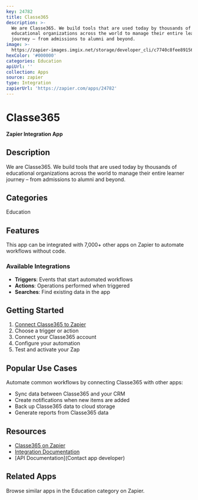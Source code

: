 ```yaml
---
key: 24782
title: Classe365
description: >-
  We are Classe365. We build tools that are used today by thousands of
  educational organizations across the world to manage their entire learner
  journey – from admissions to alumni and beyond.
image: >-
  https://zapier-images.imgix.net/storage/developer_cli/c7740c8fee89156db28264181b67ba4c_2.png?auto=format%2Ccompress&ixlib=python-3.0.0&q=50
hexColor: '#000000'
categories: Education
apiUrl: ''
collection: Apps
source: zapier
type: Integration
zapierUrl: 'https://zapier.com/apps/24782'
---
```

# Classe365

**Zapier Integration App**

## Description

We are Classe365. We build tools that are used today by thousands of educational organizations across the world to manage their entire learner journey – from admissions to alumni and beyond.

## Categories

Education

## Features

This app can be integrated with 7,000+ other apps on Zapier to automate workflows without code.

### Available Integrations

- **Triggers**: Events that start automated workflows
- **Actions**: Operations performed when triggered
- **Searches**: Find existing data in the app

## Getting Started

1. [Connect Classe365 to Zapier](https://zapier.com/apps/24782)
2. Choose a trigger or action
3. Connect your Classe365 account
4. Configure your automation
5. Test and activate your Zap

## Popular Use Cases

Automate common workflows by connecting Classe365 with other apps:

- Sync data between Classe365 and your CRM
- Create notifications when new items are added
- Back up Classe365 data to cloud storage
- Generate reports from Classe365 data

## Resources

- [Classe365 on Zapier](https://zapier.com/apps/24782)
- [Integration Documentation](https://zapier.com/apps/24782/integrations)
- [API Documentation](Contact app developer)

## Related Apps

Browse similar apps in the Education category on Zapier.
